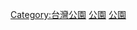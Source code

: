 {{Commons_category}}
{{Category_main}}

[[Category:台灣公園|Category:台灣公園]]
[[Category:台北市旅遊景點|公園]]
[[Category:台北市建築物|公園]]
